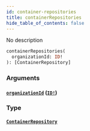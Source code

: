```yaml
---
id: container-repositories
title: containerRepositories
hide_table_of_contents: false
---
```



No description

```graphql
containerRepositories(
  organizationId: ID!
): [ContainerRepository]
```


### Arguments

#### [`organizationId`](#) ([`ID!`](/swapi/scalars/id))




### Type

#### [`ContainerRepository`](/swapi/objects/container-repository)






